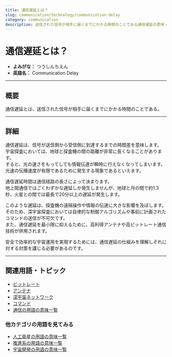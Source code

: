```yaml
---
title: 通信遅延とは？
slug: communication/technology/communication-delay
category: communication
description: 送信された信号が相手に届くまでにかかる時間のことである通信遅延の意味・定義・内容について解説します。  
---
```



<Head>
  <script type="application/ld+json">
    {`{
      "@context": "https://schema.org",
      "@type": "DefinedTerm",
      "name": "通信遅延",
      "inDefinedTermSet": "https://www.space-portal.org",
      "termCode": "communication/technology/communication-delay",
      "description": "送信された信号が相手に届くまでにかかる時間のことである通信遅延の意味・定義・内容について解説します。  ",
      "url": "https://www.space-portal.org/docs/communication/technology/communication-delay"
    }`}
  </script>
</Head>

# 通信遅延とは？

- **よみがな：** つうしんちえん  
- **英語名：** Communication Delay  

---

## 概要

通信遅延とは、送信された信号が相手に届くまでにかかる時間のことである。  

---

## 詳細

通信遅延は、信号が送信側から受信側に到達するまでの時間差を意味します。  
宇宙探査においては、地球と探査機の間の距離が非常に長くなることがあります。  
すると、光の速さをもってしても情報伝達が瞬時に行えなくなってしまいます。  
光速の伝播速度が有限であるために発生する現象であるといえます。  

通信遅延時間は通信経路の長さによって決まります。  
地上間通信ではごくわずかな遅延しか発生しませんが、地球と月の間で約1.3秒、火星との間では最長で20分以上の遅延が発生します。  

このような遅延は、探査機の遠隔操作や情報の伝達に大きな影響を及ぼします。  
そのため、深宇宙探査においては自律的な制御アルゴリズムや事前に計画されたコマンドの送信が不可欠です。  
また、通信遅延を最小限に抑えるために、高利得アンテナや高ビットレート通信技術が併用されます。  

安全で効率的な宇宙運用を実現するためには、通信遅延の仕組みを理解しそれに対する対策を講じる必要があるのです。  

---

## 関連用語・トピック

- [ビットレート](communication/technology/bit-rate)
- [アンテナ](communication/technology/antenna)
- [深宇宙ネットワーク](communication/system/dsn)
- [コマンド](communication/system/command)
- [通信の用語の意味一覧](category/communication)

### 他カテゴリの用語を見てみる
- [人工衛星の用語の意味一覧](category/satellite)
- [推進系の用語の意味一覧](category/propulsion)
- [宇宙開発の用語の意味一覧](category/glossary)
